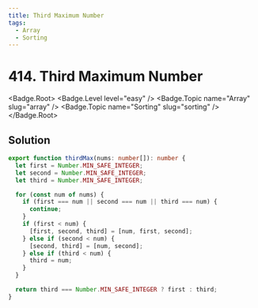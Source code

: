 ```yaml
---
title: Third Maximum Number
tags:
  - Array
  - Sorting
---
```


# 414. Third Maximum Number

<Badge.Root>
  <Badge.Level level="easy" />
  <Badge.Topic name="Array" slug="array" />
  <Badge.Topic name="Sorting" slug="sorting" />
</Badge.Root>

## Solution

```typescript filename="solution.ts" copy
export function thirdMax(nums: number[]): number {
  let first = Number.MIN_SAFE_INTEGER;
  let second = Number.MIN_SAFE_INTEGER;
  let third = Number.MIN_SAFE_INTEGER;

  for (const num of nums) {
    if (first === num || second === num || third === num) {
      continue;
    }
    if (first < num) {
      [first, second, third] = [num, first, second];
    } else if (second < num) {
      [second, third] = [num, second];
    } else if (third < num) {
      third = num;
    }
  }

  return third === Number.MIN_SAFE_INTEGER ? first : third;
}
```

<ProblemLink
  codingSite="leetcode"
  href="https://leetcode.com/problems/third-maximum-number"
  title="Third Maximum Number"
/>
